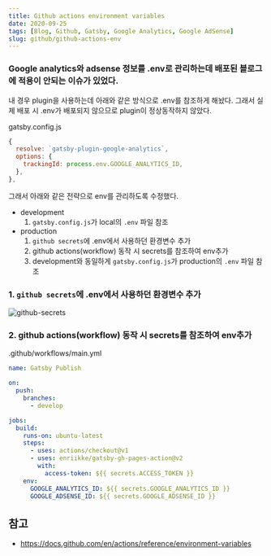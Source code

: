 ```yaml
---
title: Github actions environment variables
date: 2020-09-25
tags: [Blog, Github, Gatsby, Google Analytics, Google AdSense]
slug: github/github-actions-env
---
```


### Google analytics와 adsense 정보를 .env로 관리하는데 배포된 블로그에 적용이 안되는 이슈가 있었다.

내 경우 plugin을 사용하는데 아래와 같은 방식으로 .env를 참조하게 해놨다. 그래서 실제 배포 시 .env가 배포되지 않으므로 plugin이 정상동작하지 않았다.

gatsby.config.js

```js
{
  resolve: `gatsby-plugin-google-analytics`,
  options: {
    trackingId: process.env.GOOGLE_ANALYTICS_ID,
  },
},
```

그래서 아래와 같은 전략으로 env를 관리하도록 수정했다.

- development
  1. `gatsby.config.js`가 local의 `.env` 파일 참조
- production
  1. `github secrets`에 .env에서 사용하던 환경변수 추가
  1. github actions(workflow) 동작 시 secrets를 참조하여 env추가
  1. development와 동일하게 `gatsby.config.js`가 production의 `.env` 파일 참조

### 1. `github secrets`에 .env에서 사용하던 환경변수 추가

![github-secrets](/images/github-secrets.png)

### 2. github actions(workflow) 동작 시 secrets를 참조하여 env추가

.github/workflows/main.yml

```yml
name: Gatsby Publish

on:
  push:
    branches:
      - develop

jobs:
  build:
    runs-on: ubuntu-latest
    steps:
      - uses: actions/checkout@v1
      - uses: enriikke/gatsby-gh-pages-action@v2
        with:
          access-token: ${{ secrets.ACCESS_TOKEN }}
    env:
      GOOGLE_ANALYTICS_ID: ${{ secrets.GOOGLE_ANALYTICS_ID }}
      GOOGLE_ADSENSE_ID: ${{ secrets.GOOGLE_ADSENSE_ID }}
```

## 참고

- https://docs.github.com/en/actions/reference/environment-variables
